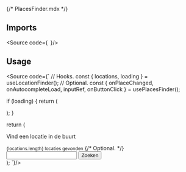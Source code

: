{/* PlacesFinder.mdx */}


<Meta of={PlacesFinderStories} />

## Imports
<Source code={`
`}/>

## Usage
<Source code={`
// Hooks.
const { locations, loading } = useLocationFinder(); // Optional.
const { onPlaceChanged, onAutocompleteLoad, inputRef, onButtonClick } = usePlacesFinder();

if (loading) {
    return (
        <div className="container mx-auto px-4">
            <Card>
                <CardHeader className="flex-col items-start">
                    <Skeleton className="rounded w-[60%] mb-2">
                        <div className="h-4 rounded bg-gray-300"></div>
                    </Skeleton>
                    <Skeleton className="rounded w-[40%]">
                        <div className="h-4 rounded bg-gray-300"></div>
                    </Skeleton>
                </CardHeader>
            </Card>
        </div>
    );
}

return (
    <div className="container mx-auto px-4">
        <Card>
            <CardHeader className="flex-col items-start">
                <p>Vind een locatie in de buurt</p>
                <small>{locations.length} locaties gevonden</small> {/* Optional. */}
            </CardHeader>
            <Divider />
            <CardBody>
                <Autocomplete onLoad={onAutocompleteLoad} onPlaceChanged={onPlaceChanged}>
                    <div className="flex gap-2">
                        <Input ref={inputRef} />
                        <Button color="primary" onClick={onButtonClick}>
                            Zoeken
                        </Button>
                    </div>
                </Autocomplete>
            </CardBody>
        </Card>
    </div>
);
`}/>

<Canvas of={PlacesFinderStories.Primary} meta={PlacesFinderStories} />